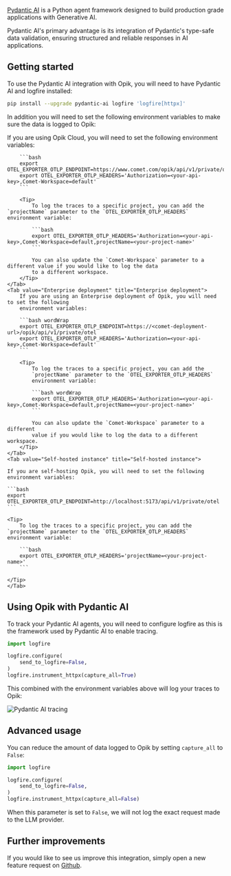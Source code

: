 [Pydantic AI](https://ai.pydantic.dev/) is a Python agent framework designed to
build production grade applications with Generative AI.

Pydantic AI's primary advantage is its integration of Pydantic's type-safe data
validation, ensuring structured and reliable responses in AI applications.

## Getting started

To use the Pydantic AI integration with Opik, you will need to have Pydantic AI
and logfire installed:

```bash
pip install --upgrade pydantic-ai logfire 'logfire[httpx]'
```

In addition you will need to set the following environment variables to make
sure the data is logged to Opik:

<Tabs>
    <Tab value="Opik Cloud" title="Opik Cloud">
        If you are using Opik Cloud, you will need to set the following environment
        variables:
            
        ```bash
        export OTEL_EXPORTER_OTLP_ENDPOINT=https://www.comet.com/opik/api/v1/private/otel
        export OTEL_EXPORTER_OTLP_HEADERS='Authorization=<your-api-key>,Comet-Workspace=default'
        ```

        <Tip>
            To log the traces to a specific project, you can add the `projectName` parameter to the `OTEL_EXPORTER_OTLP_HEADERS` environment variable:

            ```bash
            export OTEL_EXPORTER_OTLP_HEADERS='Authorization=<your-api-key>,Comet-Workspace=default,projectName=<your-project-name>'
            ```

            You can also update the `Comet-Workspace` parameter to a different value if you would like to log the data
            to a different workspace.
        </Tip>
    </Tab>
    <Tab value="Enterprise deployment" title="Enterprise deployment">
        If you are using an Enterprise deployment of Opik, you will need to set the following
        environment variables:

        ```bash wordWrap
        export OTEL_EXPORTER_OTLP_ENDPOINT=https://<comet-deployment-url>/opik/api/v1/private/otel
        export OTEL_EXPORTER_OTLP_HEADERS='Authorization=<your-api-key>,Comet-Workspace=default'
        ```

        <Tip>
            To log the traces to a specific project, you can add the
            `projectName` parameter to the `OTEL_EXPORTER_OTLP_HEADERS`
            environment variable:

            ```bash wordWrap
            export OTEL_EXPORTER_OTLP_HEADERS='Authorization=<your-api-key>,Comet-Workspace=default,projectName=<your-project-name>'
            ```

            You can also update the `Comet-Workspace` parameter to a different
            value if you would like to log the data to a different workspace.
        </Tip>
    </Tab>
    <Tab value="Self-hosted instance" title="Self-hosted instance">

    If you are self-hosting Opik, you will need to set the following environment variables:

    ```bash
    export OTEL_EXPORTER_OTLP_ENDPOINT=http://localhost:5173/api/v1/private/otel
    ```

    <Tip>
        To log the traces to a specific project, you can add the `projectName` parameter to the `OTEL_EXPORTER_OTLP_HEADERS` environment variable:

        ```bash
        export OTEL_EXPORTER_OTLP_HEADERS='projectName=<your-project-name>'
        ```

    </Tip>
    </Tab>

</Tabs>

## Using Opik with Pydantic AI

To track your Pydantic AI agents, you will need to configure logfire as this is
the framework used by Pydantic AI to enable tracing.

```python
import logfire

logfire.configure(
    send_to_logfire=False,
)
logfire.instrument_httpx(capture_all=True)
```

This combined with the environment variables above will log your traces to Opik:

<Frame>
  <img src="/img/tracing/pydantic-ai.png" alt="Pydantic AI tracing" />
</Frame>

## Advanced usage

You can reduce the amount of data logged to Opik by setting `capture_all` to `False`:

```python
import logfire

logfire.configure(
    send_to_logfire=False,
)
logfire.instrument_httpx(capture_all=False)
```

When this parameter is set to `False`, we will not log the exact request made
to the LLM provider.

## Further improvements

If you would like to see us improve this integration, simply open a new feature
request on [Github](https://github.com/comet-ml/opik/issues).
